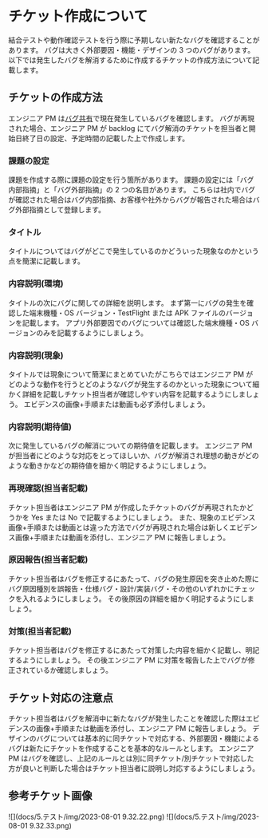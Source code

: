 # チケット作成について

結合テストや動作確認テストを行う際に予期しない新たなバグを確認することがあります。
バグは大きく外部要因・機能・デザインの 3 つのバグがあります。
以下では発生したバグを解消するために作成するチケットの作成方法について記載します。

## チケットの作成方法

エンジニア PM は[バグ共有](https://docs.page/pentagon-tokyo/ptg-quality~issue28/5.%E3%83%86%E3%82%B9%E3%83%88/%E3%83%90%E3%82%B0%E5%85%B1%E6%9C%89)で現在発生しているバグを確認します。
バグが再現された場合、エンジニア PM が backlog にてバグ解消のチケットを担当者と開始日終了日の設定、予定時間の記載した上で作成します。

### 課題の設定

課題を作成する際に課題の設定を行う箇所があります。
課題の設定には「バグ内部指摘」と「バグ外部指摘」の 2 つの名目があります。
こちらは社内でバグが確認された場合はバグ内部指摘、お客様や社外からバグが報告された場合はバグ外部指摘として登録します。

### タイトル

タイトルについてはバグがどこで発生しているのかどういった現象なのかという点を簡潔に記載します。

### 内容説明(環境)

タイトルの次にバグに関しての詳細を説明します。
まず第一にバグの発生を確認した端末機種・OS バージョン・TestFlight または APK ファイルのバージョンを記載します。
アプリ外部要因でのバグについては確認した端末機種・OS バージョンのみを記載するようにしましょう。

### 内容説明(現象)

タイトルでは現象について簡潔にまとめていたがこちらではエンジニア PM がどのような動作を行うとどのようなバグが発生するのかといった現象について細かく詳細を記載しチケット担当者が確認しやすい内容を記載するようにしましょう。
エビデンスの画像+手順または動画も必ず添付しましょう。

### 内容説明(期待値)

次に発生しているバグの解消についての期待値を記載します。
エンジニア PM が担当者にどのような対応をとってほしいか、バグが解消され理想の動きがどのような動きかなどの期待値を細かく明記するようにしましょう。

### 再現確認(担当者記載)

チケット担当者はエンジニア PM が作成したチケットのバグが再現されたかどうかを Yes または No で記載するようにしましょう。
また、現象のエビデンス画像+手順または動画とは違った方法でバグが再現された場合は新しくエビデンス画像+手順または動画を添付し、エンジニア PM に報告しましょう。

### 原因報告(担当者記載)

チケット担当者はバグを修正するにあたって、バグの発生原因を突き止めた際にバグ原因種別を誤報告・仕様バグ・設計/実装バグ・その他のいずれかにチェックを入れるようにしましょう。
その後原因の詳細を細かく明記するようにしましょう。

### 対策(担当者記載)

チケット担当者はバグを修正するにあたって対策した内容を細かく記載し、明記するようにしましょう。
その後エンジニア PM に対策を報告した上でバグが修正されているか確認しましょう。

## チケット対応の注意点

チケット担当者はバグを解消中に新たなバグが発生したことを確認した際はエビデンスの画像+手順または動画を添付し、エンジニア PM に報告しましょう。
デザインのバグについては基本的に同チケットで対応する、外部要因・機能によるバグは新たにチケットを作成することを基本的なルールとします。
エンジニア PM はバグを確認し、上記のルールとは別に同チケット/別チケットで対応した方が良いと判断した場合はチケット担当者に説明し対応するようにしましょう。

## 参考チケット画像
![](docs/5.テスト/img/2023-08-01 9.32.22.png)
![](docs/5.テスト/img/2023-08-01 9.32.33.png)